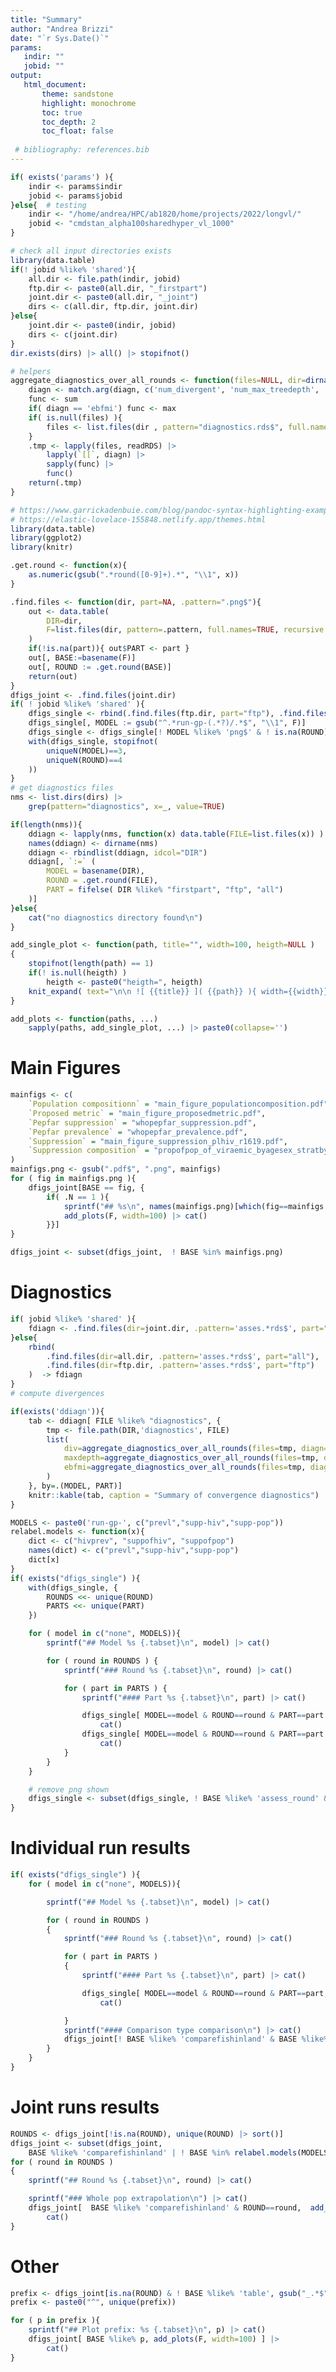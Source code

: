 ```yaml
---
title: "Summary"
author: "Andrea Brizzi"
date: "`r Sys.Date()`"
params:
   indir: ""
   jobid: ""
output: 
   html_document:
       theme: sandstone
       highlight: monochrome
       toc: true
       toc_depth: 2
       toc_float: false
 
 # bibliography: references.bib
---
```


```r
if( exists('params') ){
    indir <- params$indir
    jobid <- params$jobid
}else{  # testing
    indir <- "/home/andrea/HPC/ab1820/home/projects/2022/longvl/"
    jobid <- "cmdstan_alpha100sharedhyper_vl_1000"
}

# check all input directories exists
library(data.table)
if(! jobid %like% 'shared'){
    all.dir <- file.path(indir, jobid)
    ftp.dir <- paste0(all.dir, "_firstpart")
    joint.dir <- paste0(all.dir, "_joint")
    dirs <- c(all.dir, ftp.dir, joint.dir)
}else{
    joint.dir <- paste0(indir, jobid)
    dirs <- c(joint.dir)
}
dir.exists(dirs) |> all() |> stopifnot()

# helpers
aggregate_diagnostics_over_all_rounds <- function(files=NULL, dir=dirname(outfile.diagnostics), diagn='num_divergent'){
    diagn <- match.arg(diagn, c('num_divergent', 'num_max_treedepth', 'ebfmi'))
    func <- sum
    if( diagn == 'ebfmi') func <- max
    if( is.null(files) ){
        files <- list.files(dir , pattern="diagnostics.rds$", full.names = TRUE)
    }
    .tmp <- lapply(files, readRDS) |>
        lapply(`[[`, diagn) |>
        sapply(func) |> 
        func()
    return(.tmp)
}
```

```r
# https://www.garrickadenbuie.com/blog/pandoc-syntax-highlighting-examples/
# https://elastic-lovelace-155848.netlify.app/themes.html
library(data.table)
library(ggplot2)
library(knitr)

.get.round <- function(x){
    as.numeric(gsub(".*round([0-9]+).*", "\\1", x))
}

.find.files <- function(dir, part=NA, .pattern=".png$"){
    out <- data.table(
        DIR=dir,
        F=list.files(dir, pattern=.pattern, full.names=TRUE, recursive = TRUE)
    )
    if(!is.na(part)){ out$PART <- part }
    out[, BASE:=basename(F)]
    out[, ROUND := .get.round(BASE)]
    return(out)
}
dfigs_joint <- .find.files(joint.dir)
if( ! jobid %like% 'shared' ){
    dfigs_single <- rbind(.find.files(ftp.dir, part="ftp"), .find.files(all.dir, part="all"))
    dfigs_single[, MODEL := gsub("^.*run-gp-(.*?)/.*$", "\\1", F)]
    dfigs_single <- dfigs_single[! MODEL %like% 'png$' & ! is.na(ROUND)]
    with(dfigs_single, stopifnot(
        uniqueN(MODEL)==3,
        uniqueN(ROUND)==4
    ))
}
# get diagnostics files
nms <- list.dirs(dirs) |>
    grep(pattern="diagnostics", x=_, value=TRUE) 

if(length(nms)){
    ddiagn <- lapply(nms, function(x) data.table(FILE=list.files(x)) )
    names(ddiagn) <- dirname(nms)
    ddiagn <- rbindlist(ddiagn, idcol="DIR")
    ddiagn[, `:=` (
        MODEL = basename(DIR),
        ROUND = .get.round(FILE),
        PART = fifelse( DIR %like% "firstpart", "ftp", "all")
    )]
}else{
    cat("no diagnostics directory found\n")
}
```

```r

add_single_plot <- function(path, title="", width=100, heigth=NULL )
{
    stopifnot(length(path) == 1)
    if(! is.null(heigth) )
        heigth <- paste0("heigth=", heigth)
    knit_expand( text="\n\n ![ {{title}} ]( {{path}} ){ width={{width}}% {{heigth}} } \n\n")
}

add_plots <- function(paths, ...)
    sapply(paths, add_single_plot, ...) |> paste0(collapse='')
```


# Main Figures {.tabset}

```r
mainfigs <- c(
    `Population compositionn` = "main_figure_populationcomposition.pdf",
    `Proposed metric` = "main_figure_proposedmetric.pdf",
    `Pepfar suppression` = "whopepfar_suppression.pdf",
    `Pepfar prevalence` = "whopepfar_prevalence.pdf",
    `Suppression` = "main_figure_suppression_plhiv_r1619.pdf",
    `Suppression composition` = "propofpop_of_viraemic_byagesex_stratbycommround_cri.pdf" 
)
mainfigs.png <- gsub(".pdf$", ".png", mainfigs)
for ( fig in mainfigs.png ){
    dfigs_joint[BASE == fig, {
        if( .N == 1 ){
            sprintf("## %s\n", names(mainfigs.png)[which(fig==mainfigs.png)]) |> cat()
            add_plots(F, width=100) |> cat()
        }}]
}

dfigs_joint <- subset(dfigs_joint,  ! BASE %in% mainfigs.png)
```


# Diagnostics {.tabset}

```r
if( jobid %like% 'shared' ){
    fdiagn <- .find.files(dir=joint.dir, .pattern='asses.*rds$', part="")
}else{
    rbind( 
        .find.files(dir=all.dir, .pattern='asses.*rds$', part="all"),
        .find.files(dir=ftp.dir, .pattern='asses.*rds$', part="ftp")
    )  -> fdiagn
}
# compute divergences 

if(exists('ddiagn')){
    tab <- ddiagn[ FILE %like% "diagnostics", { 
        tmp <- file.path(DIR,'diagnostics', FILE)
        list(
            div=aggregate_diagnostics_over_all_rounds(files=tmp, diagn='num_divergent'),
            maxdepth=aggregate_diagnostics_over_all_rounds(files=tmp, diagn='num_max'),
            ebfmi=aggregate_diagnostics_over_all_rounds(files=tmp, diagn='ebfmi')
        )
    }, by=.(MODEL, PART)] 
    knitr::kable(tab, caption = "Summary of convergence diagnostics")
}
```

```r
MODELS <- paste0('run-gp-', c("prevl","supp-hiv","supp-pop"))
relabel.models <- function(x){
    dict <- c("hivprev", "suppofhiv", "suppofpop")
    names(dict) <- c("prevl","supp-hiv","supp-pop")
    dict[x]
}
if( exists("dfigs_single") ){
    with(dfigs_single, {
        ROUNDS <<- unique(ROUND)
        PARTS <<- unique(PART)
    })

    for ( model in c("none", MODELS)){
        sprintf("## Model %s {.tabset}\n", model) |> cat()

        for ( round in ROUNDS ) {
            sprintf("### Round %s {.tabset}\n", round) |> cat()

            for ( part in PARTS ) {
                sprintf("#### Part %s {.tabset}\n", part) |> cat()

                dfigs_single[ MODEL==model & ROUND==round & PART==part & BASE %like% 'assess_round', add_plots(F, width=75) ] |>
                    cat()
                dfigs_single[ MODEL==model & ROUND==round & PART==part & BASE %like% 'gppars', add_plots(F, width=75) ] |>
                    cat()
            }
        }
    }

    # remove png shown 
    dfigs_single <- subset(dfigs_single, ! BASE %like% 'assess_round' & ! BASE %like% 'gppars')
}
```

# Individual run results {.tabset}

```r
if( exists("dfigs_single") ){
    for ( model in c("none", MODELS)){

        sprintf("## Model %s {.tabset}\n", model) |> cat()

        for ( round in ROUNDS )
        {
            sprintf("### Round %s {.tabset}\n", round) |> cat()

            for ( part in PARTS )
            {
                sprintf("#### Part %s {.tabset}\n", part) |> cat()

                dfigs_single[ MODEL==model & ROUND==round & PART==part,  add_plots(F) ] |>
                    cat()

            }
            sprintf("#### Comparison type comparison\n") |> cat()
            dfigs_joint[! BASE %like% 'comparefishinland' & BASE %like% relabel.models(model) & ROUND==round,  add_plots(F, width=100) ] |> cat()
        }
    }
}
```


# Joint runs results {.tabset}

```r
ROUNDS <- dfigs_joint[!is.na(ROUND), unique(ROUND) |> sort()]
dfigs_joint <- subset(dfigs_joint, 
    BASE %like% 'comparefishinland' | ! BASE %in% relabel.models(MODELS) | is.na(ROUND))
for ( round in ROUNDS )
{
    sprintf("## Round %s {.tabset}\n", round) |> cat()

    sprintf("### Whole pop extrapolation\n") |> cat()
    dfigs_joint[  BASE %like% 'comparefishinland' & ROUND==round,  add_plots(F, width=100) ] |>
        cat()
}
```


# Other {.tabset}

```r
prefix <- dfigs_joint[is.na(ROUND) & ! BASE %like% 'table', gsub("_.*$","",BASE)]
prefix <- paste0("^", unique(prefix))

for ( p in prefix ){
    sprintf("## Plot prefix: %s {.tabset}\n", p) |> cat()
    dfigs_joint[ BASE %like% p, add_plots(F, width=100) ] |>
        cat()
}
```
